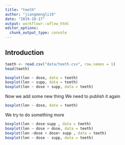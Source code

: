 ```yaml
---
title: "teeth"
author: "jiangmengli19"
date: "2019-10-17"
output: workflowr::wflow_html
editor_options:
  chunk_output_type: console
---
```


## Introduction

```r
teeth <- read.csv("data/teeth.csv", row.names = 1)
head(teeth)
```


```r
boxplot(len ~ dose, data = teeth)
boxplot(len ~ supp, data = teeth)
boxplot(len ~ dose + supp, data = teeth)

```
Now we add some new thing
We need to publish it again


```r
boxplot(len ~ dose, data = teeth)
```

We try to do something more
```r
boxplot(len ~ dose-supp , data = teeth)
boxplot(len ~ dose + dose, data = teeth)
boxplot(len ~dose + dose+ supp , data = teeth)
boxplot(len ~ dose - supp, data = teeth)
```


